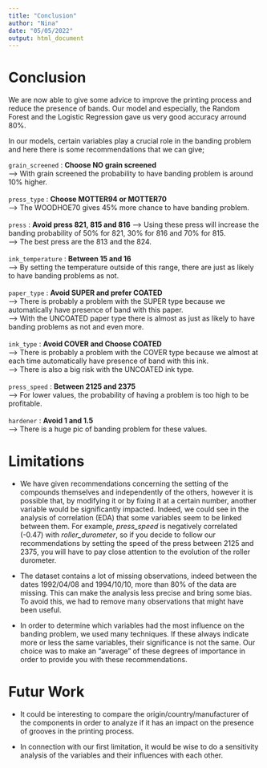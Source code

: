 ```yaml
---
title: "Conclusion"
author: "Nina"
date: "05/05/2022"
output: html_document
---
```


# Conclusion

We are now able to give some advice to improve the printing process and reduce the presence of bands.
Our model and especially, the Random Forest and the Logistic Regression gave us very good accuracy arround 80%. 

In our models, certain variables play a crucial role in the banding problem and here there is some recommendations that we can give;

`grain_screened` : **Choose NO grain screened**
<br />
--> With grain screened the probability to have banding problem is around 10% higher.
<br />
<br />
`press_type` : **Choose MOTTER94 or MOTTER70**
<br />
--> The WOODHOE70 gives 45% more chance to have banding problem.
<br />
<br />
`press` : **Avoid press 821, 815 and 816**
--> Using these press will increase the banding probability of 50% for 821, 30% for 816 and 70% for 815.
<br />
--> The best press are the 813 and the 824.
<br />
<br />
`ink_temperature` : **Between 15 and 16**
<br />
--> By setting the temperature outside of this range, there are just as likely to have banding problems as not.
<br />
<br />
`paper_type` : **Avoid SUPER and prefer COATED** 
<br />
--> There is probably a problem with the SUPER type because we automatically have presence of band with this paper.
<br />
--> With the UNCOATED paper type there is almost as just as likely to have banding problems as not and even more.
<br />
<br />
`ink_type` : **Avoid COVER and Choose COATED**
<br />
--> There is probably a problem with the COVER type because we almost at each time automatically have presence of band with this ink.
<br />
--> There is also a big risk with the UNCOATED ink type.
<br />
<br />
`press_speed` : **Between 2125 and 2375**
<br />
--> For lower values, the probability of having a problem is too high to be profitable.
<br />
<br />
`hardener` : **Avoid 1 and 1.5** 
<br />
--> There is a huge pic of banding problem for these values. 



# Limitations

- We have given recommendations concerning the setting of the compounds themselves and independently of the others, however it is possible that, by modifying it or by fixing it at a certain number, another variable would be significantly impacted. Indeed, we could see in the analysis of correlation (EDA) that some variables seem to be linked between them. For example, *press_speed* is negatively correlated (-0.47) with *roller_durometer*, so if you decide to follow our recommendations by setting the speed of the press between 2125 and 2375, you will have to pay close attention to the evolution of the roller durometer.  
 
- The dataset contains a lot of missing observations, indeed between the dates 1992/04/08 and 1994/10/10, more than 80% of the data are missing. This can make the analysis less precise and bring some bias. To avoid this, we had to remove many observations that might have been useful.

- In order to determine which variables had the most influence on the banding problem, we used many techniques. If these always indicate more or less the same variables, their significance is not the same. Our choice was to make an "average" of these degrees of importance in order to provide you with these recommendations. 


# Futur Work 

- It could be interesting to compare the origin/country/manufacturer of the components in order to analyze if it has an impact on the presence of grooves in the printing process.

- In connection with our first limitation, it would be wise to do a sensitivity analysis of the variables and their influences with each other.

